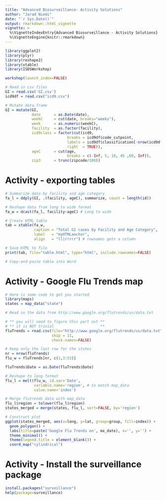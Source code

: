 ```yaml
---
title: "Advanced Biosurveillance- Activity Solutions"
author: "Jarad Niemi"
date: "`r Sys.Date()`"
output: rmarkdown::html_vignette
vignette: >
  %\VignetteIndexEntry{Advanced Biosurveillance - Activity Solutions}
  %\VignetteEngine{knitr::rmarkdown}
---
```


```r
library(ggplot2)
library(plyr)
library(reshape2)
library(xtable)
library(ISDSWorkshop)

workshop(launch_index=FALSE)

# Read in csv files
GI = read.csv('GI.csv')
icd9df = read.csv("icd9.csv")

# Mutate data.frame
GI = mutate(GI,
            date      = as.Date(date),
            weekC     = cut(date, breaks="weeks"),
            week      = as.numeric(weekC),
            facility  = as.factor(facility),
            icd9class = factor(cut(icd9, 
                            breaks = icd9df$code_cutpoint, 
                            labels = icd9df$classification[-nrow(icd9df)], 
                            right  = TRUE)),
            ageC      = cut(age, 
                            breaks = c(-Inf, 5, 18, 45 ,60, Inf)),
            zip3      = trunc(zipcode/100))
```


# <a name="exporting_Tables"></a> Activity - exporting tables

```r
# Summarize data by facility and age category
fa_l = ddply(GI, .(facility, ageC), summarize, count = length(id))

# Reshape data from long to wide format
fa_w = dcast(fa_l, facility~ageC) # Long to wide

# Create HTML table
tab = xtable(fa_w,
             caption = "Total GI cases by Facility and Age Category",
             label   = "myHTMLanchor",
             align   = "ll|rrrrr") # rownames gets a column

# Save HTML to file
print(tab, file="table.html", type="html", include.rownames=FALSE)

# Copy-and-paste table into Word
```




# <a name="maps"></a> Activity - Google Flu Trends map

```r
# Here is some code to get you started
library(maps)
states = map_data("state")

# Read in the data from http://www.google.org/flutrends/us/data.txt

# ** you will need to figure this part out **
# ** it is NOT trivial                     **
fluTrends = read.csv(file="http://www.google.org/flutrends/us/data.txt", 
                     skip = 11, 
                     check.names=FALSE)

# Keep only the last row for the states
nr = nrow(fluTrends)
flu_w = fluTrends[nr, c(1,3:53)]

fluTrends$Date = as.Date(fluTrends$Date)

# Reshape to long format
flu_l = melt(flu_w, id.var='Date',
             variable.name='region', # to match map_data
             value.name='index')

# Merge flutrends data with map_data
flu_l$region = tolower(flu_l$region)
states_merged = merge(states, flu_l, sort=FALSE, by='region')

# Construct plot
ggplot(states_merged, aes(x=long, y=lat, group=group, fill=index)) + 
  geom_polygon() + 
  labs(title=paste('Google Flu Trends on', mx_date), x='', y='') +
  theme_minimal() + 
  theme(legend.title = element_blank()) +
  coord_map("cylindrical") 
```



# <a name="packages"></a> Activity - Install the surveillance package

```r
install.packages("surveillance")
help(package=surveillance)
```

